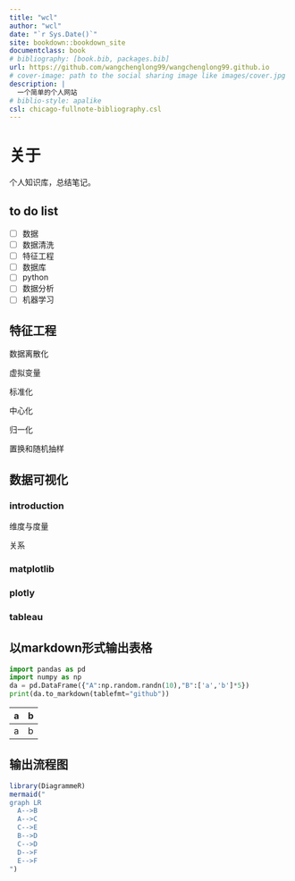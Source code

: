 ```yaml
--- 
title: "wcl"
author: "wcl"
date: "`r Sys.Date()`"
site: bookdown::bookdown_site
documentclass: book
# bibliography: [book.bib, packages.bib]
url: https://github.com/wangchenglong99/wangchenglong99.github.io
# cover-image: path to the social sharing image like images/cover.jpg
description: |
  一个简单的个人网站
# biblio-style: apalike
csl: chicago-fullnote-bibliography.csl
---
```


# 关于 {-}

个人知识库，总结笔记。

## to do list

- [ ] 数据
- [ ] 数据清洗
- [ ] 特征工程
- [ ] 数据库
- [ ] python
- [ ] 数据分析
- [ ] 机器学习 

## 特征工程

数据离散化

虚拟变量

标准化

中心化

归一化

置换和随机抽样

## 数据可视化

### introduction

维度与度量

关系

### matplotlib

### plotly

### tableau

## 以markdown形式输出表格

```python
import pandas as pd
import numpy as np
da = pd.DataFrame({"A":np.random.randn(10),"B":['a','b']*5})
print(da.to_markdown(tablefmt="github"))
```

a|b
-|-
a|b

## 输出流程图

```r
library(DiagrammeR)
mermaid("
graph LR
  A-->B
  A-->C
  C-->E
  B-->D
  C-->D
  D-->F
  E-->F
")
```
